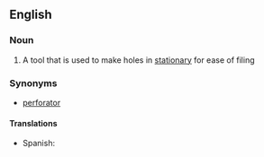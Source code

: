 ==English==

===Noun===
{{wikipedia}}
{{en-noun|sg=[[hole]] [[punch]]|es}}

# A tool that is used to make holes in [[stationary]] for ease of filing

===Synonyms===
*[[perforator]]

====Translations====
{{trans-top|tool}}
{{trans-mid}}
*Spanish: {{t|es|máquina perforadora|f}}
{{trans-bottom}}